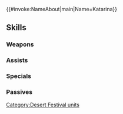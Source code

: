 {{#invoke:NameAbout|main|Name=Katarina}}{{HeroPage Tabs}}
{{Hero Infobox
|Name=Katarina
|Title=Torchlit Wanderer
|WeaponType=Blue Tome
|MoveType=Flying
|Origin=Fire Emblem: New Mystery of the Emblem
|Gender=Female
|actorEN=Kira Buckland
|actorJP=優木かな
|artist=kaya8
|additionDate=January 18, 2021
|releaseDate=January 18, 2021
|cv1=1
|cv2=2900200
|TagID=砂漠カタリナ
|InternalID=617
|Properties=special,specRate_202402
|description=Knight of Altea who joined the new recruits of the 7th Platoon. Currently deployed on a mission. Appears in Fire Emblem: New Mystery of the Emblem.
}}
{{Stats Page
|Lv1HP=17|Lv1ATK=11|Lv1SPD=10|Lv1DEF=3|Lv1RES=6
|GRHP=50|GRATK=60|GRSPD=75|GRDEF=30|GRRES=50
}}
==Skills==
===Weapons===
{{Weapons Table
|weapon1=Thunder
|weapon1Default=1
|weapon1Unlock=1
|weapon2=Elthunder
|weapon2Default=2
|weapon2Unlock=2
|weapon3=Thoron
|weapon3Default=4
|weapon3Unlock=3
|weapon4=Fell Flambeau
|weapon4Default=5
|weapon4Unlock=5
}}
===Assists===
{{Assists Table}}
===Specials===
{{Specials Table
|special1=New Moon
|special1Default=4
|special1Unlock=3
|special2=Luna
|special2Unlock=4
}}
===Passives===
{{Passives Table
|passiveA1=Atk/Spd Solo 1
|passiveA2=Atk/Spd Solo 2
|passiveA3=Atk/Spd Solo 3
|passiveA4=Atk/Spd Solo 4
|passiveA1Unlock=2
|passiveA2Unlock=3
|passiveA3Unlock=4
|passiveA4Unlock=5
|passiveB1=Chill Res 1
|passiveB2=Chill Def/Res 1
|passiveB3=Chill Def/Res 2
|passiveB1Unlock=1
|passiveB2Unlock=2
|passiveB3Unlock=4
|passiveC1=Atk/Res Rein 1
|passiveC2=Atk/Res Rein 2
|passiveC3=Atk/Res Rein 3
|passiveC1Unlock=3
|passiveC2Unlock=4
|passiveC3Unlock=5
}}
{{Heroes Navbox}}
[[Category:Desert Festival units]]